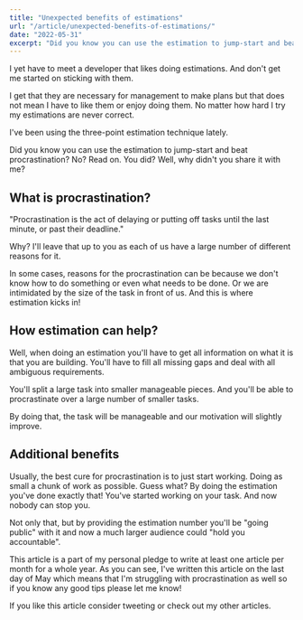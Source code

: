```yaml
---
title: "Unexpected benefits of estimations"
url: "/article/unexpected-benefits-of-estimations/"
date: "2022-05-31"
excerpt: "Did you know you can use the estimation to jump-start and beat procrastination? Reasons for the procrastination can be because we don't know how to do something or even what needs to be done."
---
```



<p class="pb-3 text-slate-400 light-mode:text-slate-800 text-xl">I yet have to meet a developer that likes doing estimations. And don't get me started on sticking with them.</p>
<p class="pb-3 text-slate-400 light-mode:text-slate-800 text-xl">I get that they are necessary for management to make plans but that does not mean I have to like them or enjoy doing them. No matter how hard I try my estimations are never correct.</p>
<p class="pb-3 text-slate-400 light-mode:text-slate-800 text-xl"><span class="italic text-slate-400 light-mode:text-slate-800">I've been using <ColorLink color="yellow" href="https://www.fool.com/the-ascent/small-business/project-management/articles/three-point-estimating/">the three-point estimation technique</ColorLink> lately.</span></p>
<p class="text-slate-400 light-mode:text-slate-800 text-xl">Did you know you can use the estimation to jump-start and beat procrastination? No? Read on. You did? Well, why didn't you share it with me?</p>

<h2 class="text-white light-mode:text-slate-800 text-2xl italic mt-8 mb-4">What is procrastination?</h2>

<p class="pb-3 text-slate-400 light-mode:text-slate-800 text-xl"><span class="italic">"<ColorLink color="blue" href="https://www.verywellmind.com/the-psychology-of-procrastination-2795944">Procrastination</ColorLink> is the act of delaying or putting off tasks until the last minute, or past their deadline."</span></p>
<p class="pb-3 text-slate-400 light-mode:text-slate-800 text-xl">Why? I'll leave that up to you as each of us have a large number of different reasons for it.</p>
<p class="text-slate-400 light-mode:text-slate-800 text-xl">In some cases, reasons for the procrastination can be because we don't know how to do something or even what needs to be done. Or we are intimidated by the size of the task in front of us. And this is where estimation kicks in!</p>

<h2 class="text-white light-mode:text-slate-800 text-2xl italic mt-8 mb-4">How estimation can help?</h2>

<p class="pb-3 text-slate-400 light-mode:text-slate-800 text-xl">Well, when doing an estimation you'll have to get all information on what it is that you are building. You'll have to fill all missing gaps and deal with all ambiguous requirements.</p>
<p class="pb-3 text-slate-400 light-mode:text-slate-800 text-xl">You'll split a large task into smaller manageable pieces. <span class="italic text-slate-400 light-mode:text-slate-800">And you'll be able to procrastinate over a large number of smaller tasks.</span></p>
<p class="pb-3 text-slate-400 light-mode:text-slate-800 text-xl">By doing that, the task will be manageable and our motivation will slightly improve.</p>
<p class="text-slate-400 light-mode:text-slate-800 text-xl"></p>

<h2 class="text-white light-mode:text-slate-800 text-2xl italic mt-8 mb-4">Additional benefits</h2>

<p class="pb-3 text-slate-400 light-mode:text-slate-800 text-xl">Usually, the best cure for procrastination is to just start working. Doing as small a chunk of work as possible. Guess what? By doing the estimation you've done exactly that! You've started working on your task. And now nobody can stop you.</p>
<p class="text-slate-400 light-mode:text-slate-800 text-xl">Not only that, but by providing the estimation number you'll be "going public" with it and now a much larger audience could "hold you accountable".</p>

<Divider></Divider>

<p class="pb-3 text-slate-400 light-mode:text-slate-800 text-xl"><span class="text-slate-400 light-mode:text-slate-800">This article is a part of my personal pledge to write at least one article per month for a whole year. As you can see, I've written this article on the last day of May which means that I'm struggling with procrastination as well so if you know any good tips please let me know!</span></p>

<Divider></Divider>

<p class="text-slate-400 light-mode:text-slate-800 text-xl">
    If you like this article consider <TweetLink text={ `Unexpected benefits of estimations on https://lukapeharda.com/article/unexpected-benefits-of-estimations/ by @lukapeharda` }>tweeting</TweetLink> or check out my other <ColorLink href="/articles" color="red">articles</ColorLink>.
</p>